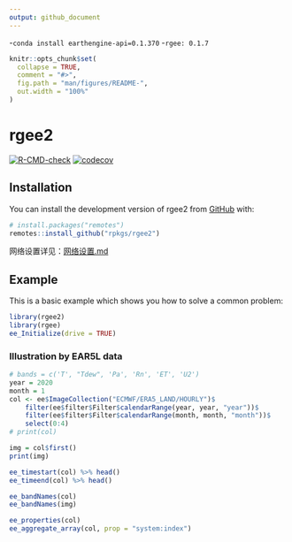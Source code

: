 ```yaml
---
output: github_document
---
```


-`conda install earthengine-api=0.1.370`
-`rgee: 0.1.7`

<!-- README.md is generated from README.Rmd. Please edit that file -->

```r
knitr::opts_chunk$set(
  collapse = TRUE,
  comment = "#>",
  fig.path = "man/figures/README-",
  out.width = "100%"
)
```

# rgee2

<!-- badges: start -->
[![R-CMD-check](https://github.com/rpkgs/rgee2/workflows/R-CMD-check/badge.svg)](https://github.com/rpkgs/rgee2/actions)
[![codecov](https://codecov.io/gh/rpkgs/rgee2/branch/master/graph/badge.svg)](https://app.codecov.io/gh/rpkgs/rgee2)
<!-- badges: end -->


## Installation

You can install the development version of rgee2 from [GitHub](https://github.com/) with:

``` r
# install.packages("remotes")
remotes::install_github("rpkgs/rgee2")
```

网络设置详见：[网络设置.md](doc/网络设置.md)

## Example

This is a basic example which shows you how to solve a common problem:

```r
library(rgee2)
library(rgee)
ee_Initialize(drive = TRUE)
```

### Illustration by EAR5L data

```r
# bands = c('T', "Tdew", 'Pa', 'Rn', 'ET', 'U2')
year = 2020
month = 1
col <- ee$ImageCollection("ECMWF/ERA5_LAND/HOURLY")$
    filter(ee$filter$Filter$calendarRange(year, year, "year"))$
    filter(ee$filter$Filter$calendarRange(month, month, "month"))$
    select(0:4)
# print(col)

img = col$first()
print(img)
```

```r
ee_timestart(col) %>% head()
ee_timeend(col) %>% head()

ee_bandNames(col)
ee_bandNames(img)

ee_properties(col)
ee_aggregate_array(col, prop = "system:index")
```
